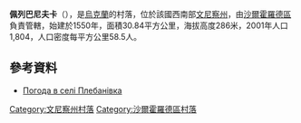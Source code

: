 {{coord|48|47|39|N|28|0|36|E|scale:30000|display=title}}

'''佩列巴尼夫卡'''（{{lang-uk|Плебанівка}}），是[[烏克蘭|烏克蘭]]的村落，位於該國西南部[[文尼察州|文尼察州]]，由[[沙爾霍羅德區|沙爾霍羅德區]]負責管轄，始建於1550年，面積30.84平方公里，海拔高度286米，2001年人口1,804，人口密度每平方公里58.5人。

==參考資料==
* [http://weather.in.ua/ua/vinnickaja/20809 Погода в селі Плебанівка] {{Wayback|url=http://weather.in.ua/ua/vinnickaja/20809 |date=20160305220347 }}

[[Category:文尼察州村落|Category:文尼察州村落]]
[[Category:沙爾霍羅德區村落|Category:沙爾霍羅德區村落]]


{{Vinnytsia-geo-stub}}